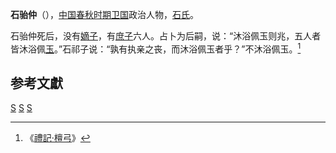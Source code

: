 {{Infobox 先秦人物
|名称= 石骀仲
|名= 骀仲
|氏= [[石氏|石氏]]
|官位= [[卫国|卫国]]大夫 
|谥号= 
|国家= [[卫国|卫国]]
|别称=
|父= 
|太子= [[石祁子|石祁子]]
}}
'''石骀仲'''（{{bd|？||？||catIdx=S石}}），[[中国|中国]][[春秋时期|春秋时期]][[卫国|卫国]]政治人物，[[石氏|石氏]]。

石骀仲死后，没有[[嫡子|嫡子]]，有[[庶子|庶子]]六人。占卜为后嗣，说：“沐浴佩玉则兆，五人者皆沐浴佩[[玉|玉]]。”石祁子说：“孰有执亲之丧，而沐浴佩玉者乎？”不沐浴佩玉。<ref>《[[s:禮記/檀弓|禮記·檀弓]]》</ref>

==参考文獻==
{{reflist}}

[[Category:春秋人|S]]
[[Category:春秋战国政治人物|S]]
[[Category:卫国官员|S]]
